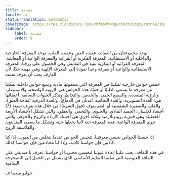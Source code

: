 ```yaml
---
title: مقدمة
locale: ar
statusTranslation: automatic
coverImage: https://res.cloudinary.com/xmfm6mhw3gwctndtcubgx2rptnae/image/upload/v1741354450/small_cover_introduccion_a_la_gnosis_57a3fc8d72.webp
sidebar:
    label: مقدمة
    order: 0
---
```

توجد مجموعتان من العقائد، عقيدة العين وعقيدة القلب، توجد المعرفة الخارجية والداخلية أو الاستبطانية، المعرفة الفكرية أو القرائية والمعرفة الواعية أو المعاشة. المعرفة القرائية أو الفكرية تفيد في التعايش وفي الحصول على رزقنا. المعرفة الاستبطانية والواعية أو معرفة وعينا تقودنا إلى المعرفة الإلهية وهي مهمة جدًا، لأن العارف يجب أن يعرف نفسه.

خمس حواس خارجية تمكننا من المعرفة التي يسمونها مادية وسبع حواس داخلية تمكننا من معرفة ما يسمى باطنيًا أو خفيًا، هذه الحواس هي: الرؤية الواضحة، والاستبصار، والرؤية المتعددة، والسمع الخفي، والحدس، والتخاطر وتذكر الحيوات السابقة. أعضائها هي: الغدة الصنوبرية، والغدة النخامية (غدتان في الدماغ)، والغدة الدرقية (تفاحة العنق)، والقلب والضفيرة الشمسية أو الشرسوف (فوق السرة)؛ من خلال هذه نعرف سبعة (7) أجساد للإنسان: الجسد المادي، والحيوي، والنجمي، والعقلي، والتي تشكل الأجساد الأربعة للخطيئة وهي قمرية بروتوبلازمية وثلاثة أخرى هي أجساد الإرادة والروح والجوهر، والتي تثري المعرفة الواعية، هذه المعرفة حية لأننا نجعلها حية، وتشكل ما يسميه المتدينون والفلاسفة الروح.

إذا حسننا الحواس نحسن معرفتنا. تتحسن الحواس عندما نتخلص من العيوب، إذا كنا كاذبين فإن حواسنا كاذبة، وإذا كنا مخادعين فإن حواسنا كذلك.

في هذه الثقافة، يجب علينا إعادة عيوبنا لتحسين مخبرينا أو حواسنا. تعرف يا صديقي على الثقافة الغنوصية التي تعلمنا التعليم الأساسي الذي يشمل من الحمل إلى الشيخوخة السامية.

خوليو ميدينا ف.
